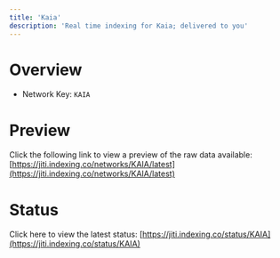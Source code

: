 ```yaml
---
title: 'Kaia'
description: 'Real time indexing for Kaia; delivered to you'
---
```


# Overview
- Network Key: `KAIA`

# Preview
Click the following link to view a preview of the raw data available: [https://jiti.indexing.co/networks/KAIA/latest](https://jiti.indexing.co/networks/KAIA/latest)

# Status
Click here to view the latest status: [https://jiti.indexing.co/status/KAIA](https://jiti.indexing.co/status/KAIA)
